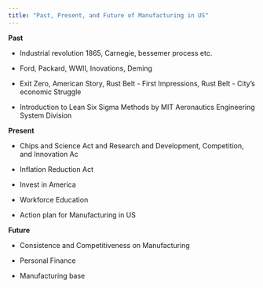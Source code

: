 ```yaml
---
title: "Past, Present, and Future of Manufacturing in US"
---
```


**Past**

-   Industrial revolution 1865, Carnegie, bessemer process etc.

-   Ford, Packard, WWII, Inovations, Deming

-   Exit Zero, American Story, Rust Belt - First Impressions, Rust Belt - City's economic Struggle

-   Introduction to Lean Six Sigma Methods by MIT Aeronautics Engineering System Division

**Present**

-   Chips and Science Act and Research and Development, Competition, and Innovation Ac

-   Inflation Reduction Act

-   Invest in America

-   Workforce Education

-   Action plan for Manufacturing in US

**Future**

-   Consistence and Competitiveness on Manufacturing

-   Personal Finance

-   Manufacturing base
